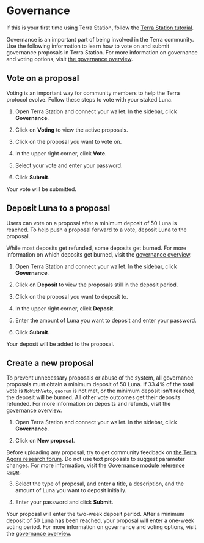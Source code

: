 
# Governance

If this is your first time using Terra Station, follow the [Terra Station tutorial](./download/terra-station-desktop.mdx).

Governance is an important part of being involved in the Terra community. Use the following information to learn how to vote on and submit governance proposals in Terra Station. For more information on governance and voting options, visit [the governance overview](../protocol.mdx#governance).

## Vote on a proposal

Voting is an important way for community members to help the Terra protocol evolve. Follow these steps to vote with your staked Luna.

1. Open Terra Station and connect your wallet. In the sidebar, click **Governance**.

2. Click on **Voting** to view the active proposals.

3. Click on the proposal you want to vote on.

4. In the upper right corner, click **Vote**.

5. Select your vote and enter your password.

6. Click **Submit**.

Your vote will be submitted.

## Deposit Luna to a proposal

Users can vote on a proposal after a minimum deposit of 50 Luna is reached. To help push a proposal forward to a vote, deposit Luna to the proposal.

<Admonition type="caution">

While most deposits get refunded, some deposits get burned. For more information on which deposits get burned, visit the [governance overview](../protocol.mdx#governance).

</Admonition>

1. Open Terra Station and connect your wallet. In the sidebar, click **Governance**.

2. Click on **Deposit** to view the proposals still in the deposit period.

3. Click on the proposal you want to deposit to.

4. In the upper right corner, click **Deposit**.

5. Enter the amount of Luna you want to deposit and enter your password.

6.  Click **Submit**.

Your deposit will be added to the proposal.

## Create a new proposal

<Admonition type="caution" title="Avoid unnecessary proposals">

To prevent unnecessary proposals or abuse of the system, all governance proposals must obtain a minimum deposit of 50 Luna. If 33.4% of the total vote is `NoWithVeto`, `quorum` is not met, or the minimum deposit isn't reached, the deposit will be burned. All other vote outcomes get their deposits refunded. For more information on deposits and refunds, visit the [governance overview](../protocol.mdx#governance).

</Admonition>

1. Open Terra Station and connect your wallet. In the sidebar, click **Governance**.

2. Click on **New proposal**.

<Admonition type="tip" title="Community feedback">

Before uploading any proposal, try to get community feedback on [the Terra Agora research forum](https://agora.terra.money).
Do not use text proposals to suggest parameter changes. For more information, visit the [Governance module reference page](../../module-specifications/spec-governance.mdx).

</Admonition>

3. Select the type of proposal, and enter a title, a description, and the amount of Luna you want to deposit initially.

4. Enter your password and click **Submit**.

Your proposal will enter the two-week deposit period. After a minimum deposit of 50 Luna has been reached, your proposal will enter a one-week voting period. For more information on governance and voting options, visit the [governance overview](../protocol.mdx#governance).
